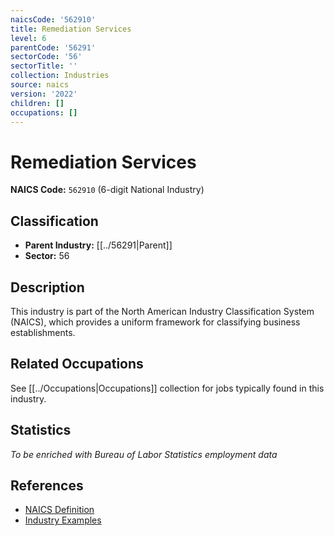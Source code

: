 ```yaml
---
naicsCode: '562910'
title: Remediation Services
level: 6
parentCode: '56291'
sectorCode: '56'
sectorTitle: ''
collection: Industries
source: naics
version: '2022'
children: []
occupations: []
---
```

# Remediation Services

**NAICS Code:** `562910` (6-digit National Industry)

## Classification

- **Parent Industry:** [[../56291|Parent]]
- **Sector:** 56

## Description

This industry is part of the North American Industry Classification System (NAICS), which provides a uniform framework for classifying business establishments.

## Related Occupations

See [[../Occupations|Occupations]] collection for jobs typically found in this industry.

## Statistics

*To be enriched with Bureau of Labor Statistics employment data*

## References

- [NAICS Definition](https://www.census.gov/naics/)
- [Industry Examples](https://www.census.gov/naics/2022NAICS/)
